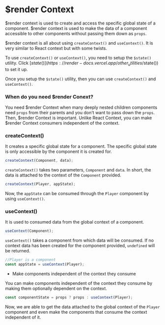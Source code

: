 # $render Context

$render context is used to create and access the specific global state of a component. $render context is used to make the data of a component accessible to other components without passing them down as `props`.

$render context is all about using `createContext()` and `useContext()`. It is very similar to React context but with some twists.

To use `createContext()` or `useContext()`, you need to setup the `$state()` utility. Click [$state()](https://render-docs.vercel.app/other_utilities/$state()) to set it up.

Once you setup the `$state()` utility, then you can use `createContext()` and `useContext()`.

### When do you need $render Conext?

You need $render Context when many deeply nested children components need `props` from their parents and you don't want to pass down the `props`. Then, $render Context is important. Unlike React Context, you can make $render Context consumers independent of the context.

### createContext()

It creates a specific global state for a component. The specific global state is only accessible by the component it is created for.

```js copy
createContext(Component, data);
```

`createContext()` takes two parameters, `Component` and `data`. In short, the data is attached to the context of the `Component` provided.

```js copy
createContext(Player, appState);
```

Now, the `appState` can be consumed through the `Player` component by using `useContext()`.

### useContext()

It is used to consumed data from the global context of a component.

```js copy
useContext(Component);
```

`useContext()` takes a component from which data will be consumed. If no context data has been created for the component provided, `undefined` will be returned.

```js copy
//Player is a component
const appState = useContext(Player);
```

* Make components independent of the context they consume

You can make components independent of the context they consume by making them optionally dependent on the context.

```js copy
const componentState = props ? props : useContext(Player);
```

Now, we are able to get the data attached to the global context of the `Player` component and even make the components that consume the context independent of it.